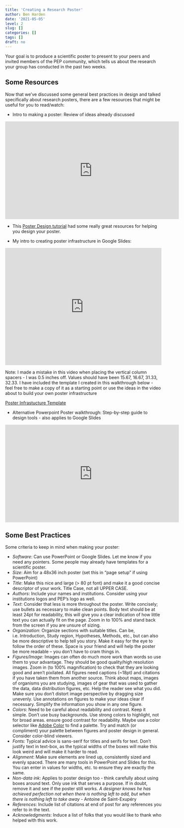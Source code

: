 ```yaml
---
title: 'Creating a Research Poster'
author: Ben Harden
date: '2021-05-05'
level: 2
slug: []
categories: []
tags: []
draft: no
---
```


Your goal is to produce a scientific poster to present to your peers and invited members of the PEP community, which tells us about the research your group has conducted in the past two weeks.

## Some Resources

Now that we've discussed some general best practices in design and talked specifically about research posters, there are a few resources that might be useful for you to read/watch:

* Intro to making a poster: Review of ideas already discussed

<iframe width="560" height="315" src="https://www.youtube.com/embed/AwMFhyH7_5g" frameborder="0" allow="accelerometer; autoplay; encrypted-media; gyroscope; picture-in-picture" allowfullscreen></iframe>

* This [Poster Design tutorial](https://www.makesigns.com/tutorials/) had some really great resources for helping you design your poster.

* My intro to creating poster infrastructure in Google Slides:

<div style="padding:75% 0 0 0;position:relative;"><iframe src="https://player.vimeo.com/video/566595935?badge=0&amp;autopause=0&amp;player_id=0&amp;app_id=58479" frameborder="0" allow="autoplay; fullscreen; picture-in-picture" allowfullscreen style="position:absolute;top:0;left:0;width:100%;height:100%;" title="2021-06-23 09-41-15.mp4"></iframe></div><script src="https://player.vimeo.com/api/player.js"></script>

Note: I made a mistake in this video when placing the vertical column spacers - I was 0.5 inches off. Values should have been 15.67, 16.67, 31.33, 32.33. I have included the template I created in this walkthrough below - feel free to make a copy of it as a starting point or use the ideas in the video about to build your own poster infrastructure

[Poster Infrastucture Template]( https://docs.google.com/presentation/d/13RG1GJtSif4B6zqFiQMgpcVxKSSBs2QK5LyzmajWIQM/edit?usp=sharing)

* Alternative Powerpoint Poster walkthrough: Step-by-step guide to design tools - also applies to Google Slides

<iframe width="560" height="315" src="https://www.youtube.com/embed/_WnhoIbfcoM" frameborder="0" allow="accelerometer; autoplay; encrypted-media; gyroscope; picture-in-picture" allowfullscreen></iframe>


## Some Best Practices

Some criteria to keep in mind when making your poster:

-	*Software*: Can use PowerPoint or Google Slides. Let me know if you need any pointers. Some people may already have templates for a scientific poster.
-	*Size*: Aim for a 48x36 inch poster (set this in “page setup” if using PowerPoint)
-	*Title*: Make this nice and large (> 80 pt font) and make it a good concise descriptor of your work. Title Case, not all UPPER CASE.
-	*Authors*: Include your names and institutions. Consider using your institutions logos and PEP’s logo as well.
-	*Text*: Consider that less is more throughout the poster. Write concisely; use bullets as necessary to make clean points. Body text should be at least 24pt for readability, this will give you a clear indication of how little text you can actually fit on the page. Zoom in to 100% and stand back from the screen if you are unsure of sizing.
-	*Organization*: Organize sections with suitable titles. Can be, i.e. Introduction, Study region, Hypotheses, Methods, etc., but can also be more descriptive to help tell you story. Make it easy for the eye to follow the order of these. Space is your friend and will help the poster be more readable – you don’t have to cram things in.
-	*Figures/Image*: Images can often do much more work than words so use them to your advantage. They should be good quality/high resolution images. Zoom in (to 100% magnification) to check that they are looking good and aren’t pixilated. All figures need captions (~18pt) and citations if you have taken them from another source. Think about maps, images of organisms you are studying, images of gear that was used to gather the data, data distribution figures, etc. Help the reader see what you did. Make sure you don’t distort image perspective by dragging size unevenly. Use annotations on figures to make your ideas clear if necessary. Simplify the information you show in any one figure.
-	*Colors*: Need to be careful about readability and contrast. Keep it simple. Don’t use busy backgrounds. Use strong colors to highlight, not for broad areas. ensure good contrast for readability. Maybe use a color selector like [Adobe Color](https://color.adobe.com/create) to find a palette. Try and match (or compliment) your palette between figures and poster design in general. Consider color-blind viewers.
-	*Fonts:* Typical advice is sans-serif for titles and serifs for text. Don’t justify text in text-box, as the typical widths of the boxes will make this look weird and will make it harder to read. 
- *Alignment*: Make sure elements are lined up, consistently sized and evenly spaced. There are many tools in PowerPoint and Slides for this. You can enter in values for widths, etc. to ensure they are exactly the same.
- *Non-data ink*: Applies to poster design too - think carefully about using boxes around text. Only use ink that serves a purpose. If in doubt, remove it and see if the poster still works. *A designer knows he has achieved perfection not when there is nothing left to add, but when there is nothing left to take away* - Antoine de Saint-Exupéry
-	*References*: Include list of citations at end of post for any references you refer to in the text.
-	*Acknowledgments*: Induce a list of folks that you would like to thank who helped with this work.


